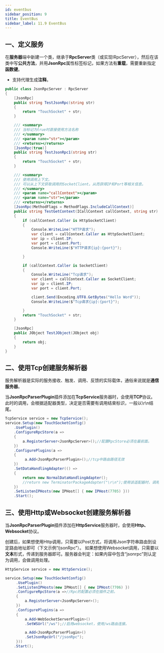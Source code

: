 ```yaml
---
id: eventbus
sidebar_position: 9
title: EventBus
sidebar_label: 11.9 EventBus
---
```


## 一、定义服务

在**服务器**端中新建一个类，继承于**RpcServer**类（或实现IRpcServer），然后在该类中写**公共方法**，并用**JsonRpc**属性标签标记，如果方法有**重载**，需要重新指定**函数键**。

- 支持代理生成**注释**。

```csharp
public class JsonRpcServer : RpcServer
{
    [JsonRpc]
    public string TestJsonRpc(string str)
    {
        return "TouchSocket" + str;
    }

    /// <summary>
    /// 当标记为true时直接使用方法名称
    /// </summary>
    /// <param name="str"></param>
    /// <returns></returns>
    [JsonRpc(true)]
    public string TestJsonRpc1(string str)
    {
        return "TouchSocket" + str;
    }

    /// <summary>
    /// 使用调用上下文。
    /// 可以从上下文获取调用的SocketClient。从而获得IP和Port等相关信息。
    /// </summary>
    /// <param name="callContext"></param>
    /// <param name="str"></param>
    /// <returns></returns>
    [JsonRpc(MethodFlags = MethodFlags.IncludeCallContext)]
    public string TestGetContext(ICallContext callContext, string str)
    {
        if (callContext.Caller is HttpSocketClient)
        {
            Console.WriteLine("HTTP请求");
            var client = callContext.Caller as HttpSocketClient;
            var ip = client.IP;
            var port = client.Port;
            Console.WriteLine($"HTTP请求{ip}:{port}");

        }

        if (callContext.Caller is SocketClient)
        {
            Console.WriteLine("Tcp请求");
            var client = callContext.Caller as SocketClient;
            var ip = client.IP;
            var port = client.Port;

            client.Send(Encoding.UTF8.GetBytes("Hello Word"));
            Console.WriteLine($"Tcp请求{ip}:{port}");

        }
        return "TouchSocket" + str;
    }

    [JsonRpc]
    public JObject TestJObject(JObject obj)
    {
        return obj;
    }
}
```

<a name="ai1L7"></a>

## 二、使用Tcp创建服务解析器

服务解析器是实际的服务接收、触发、调用、反馈的实际载体，通俗来说就是**通信服务器**。

当**JsonRpcParserPlugin**插件添加在**TcpService**服务器时，会使用**TCP**协议。此时的调用，会根据适配器类型，决定是否需要有调用结束标识，一般以\r\n结尾。

```csharp
TcpService service = new TcpService();
service.Setup(new TouchSocketConfig()
    .UsePlugin()
    .ConfigureRpcStore(a =>
    {
        a.RegisterServer<JsonRpcServer>();//配置RpcStore必须在最前面。
    })
    .ConfigurePlugins(a =>
    {
         a.Add<JsonRpcParserPlugin>();//tcp中路由路径无效
    })
    .SetDataHandlingAdapter(() =>
    {
        return new NormalDataHandlingAdapter();
        //return new TerminatorPackageAdapter("\r\n");使用该适配器时，调用方必须在最后追加相应的结束调用符。
    })
    .SetListenIPHosts(new IPHost[] { new IPHost(7705) }))
    .Start();
```

<a name="X5yn3"></a>

## 三、使用Http或Websocket创建服务解析器

当**JsonRpcParserPlugin**插件添加在**HttpService**服务器时，会使用**Http、Websocket**协议。

创建后，如果想使用Http调用，只需要以Post方式，将调用Json字符串路由到设定路由地址即可（下文示例“/jsonRpc”）。
如果想使用Websocket调用，只需要以**文本**形式，传递到服务器即可。服务器会判定：如果内容中包含“jsonrpc”则认定为调用，会做调用处理。

```csharp
HttpService service = new HttpService();

service.Setup(new TouchSocketConfig()
     .UsePlugin()
     .SetListenIPHosts(new IPHost[] { new IPHost(7706) })
     .ConfigureRpcStore(a =>//Rpc的配置必须在插件之前。
     {
         a.RegisterServer<JsonRpcServer>();
     })
     .ConfigurePlugins(a => 
     {
         a.Add<WebSocketServerPlugin>()
         .SetWSUrl("/ws");//启用websocket，使用/ws路由连接。

         a.Add<JsonRpcParserPlugin>()
         .SetJsonRpcUrl("/jsonRpc");
     }))
    .Start();
```
